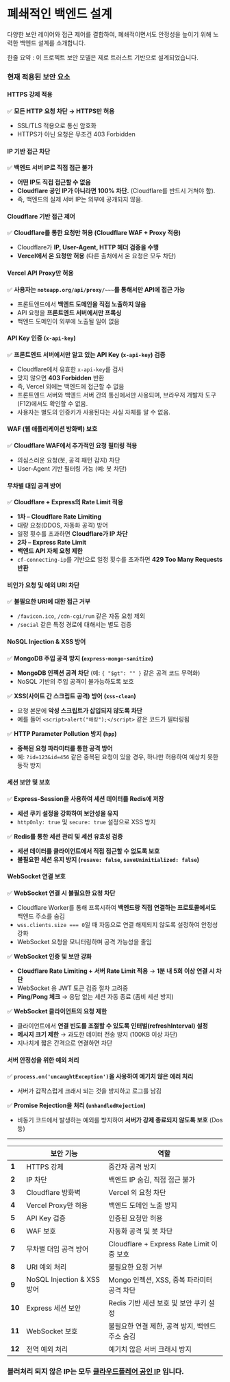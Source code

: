
# 폐쇄적인 백엔드 설계

<p className="text-lg text-gray-600 mt-2">다양한 보안 레이어와 접근 제어를 결합하여, 폐쇄적이면서도 안정성을 높이기 위해 노력한 백엔드 설계를 소개합니다.</p>

한줄 요약 : 이 프로젝트 보안 모델은 제로 트러스트 기반으로 설계되었습니다.

### 현재 적용된 보안 요소

#### HTTPS 강제 적용
✅ **모든 HTTP 요청 차단 → HTTPS만 허용**
- SSL/TLS 적용으로 통신 암호화
- HTTPS가 아닌 요청은 무조건 403 Forbidden

#### IP 기반 접근 차단
✅ **백엔드 서버 IP로 직접 접근 불가**
- **어떤 IP도 직접 접근할 수 없음**
- **Cloudflare 공인 IP가 아니라면 100% 차단.** (Cloudflare를 반드시 거쳐야 함).
- 즉, 백엔드의 실제 서버 IP는 외부에 공개되지 않음.

#### Cloudflare 기반 접근 제어
✅ **Cloudflare를 통한 요청만 허용 (Cloudflare WAF + Proxy 적용)**
- Cloudflare가 **IP, User-Agent, HTTP 헤더 검증을 수행**
- **Vercel에서 온 요청만 허용** (다른 출처에서 온 요청은 모두 차단)

#### Vercel API Proxy만 허용
✅ **사용자는 `noteapp.org/api/proxy/~~~`를 통해서만 API에 접근 가능**
- 프론트엔드에서 **백엔드 도메인을 직접 노출하지 않음**
- API 요청을 **프론트엔드 서버에서만 프록싱**
- 백엔드 도메인이 외부에 노출될 일이 없음

#### API Key 인증 (`x-api-key`)
✅ **프론트엔드 서버에서만 알고 있는 API Key (`x-api-key`) 검증**
- Cloudflare에서 유효한 `x-api-key`를 검사
- 맞지 않으면 **403 Forbidden** 반환
- 즉, Vercel 외에는 백엔드에 접근할 수 없음
- 프론트엔드 서버와 백엔드 서버 간의 통신에서만 사용되며, 브라우저 개발자 도구(F12)에서도 확인할 수 없음.
- 사용자는 별도의 인증키가 사용된다는 사실 자체를 알 수 없음.

#### WAF (웹 애플리케이션 방화벽) 보호
✅ **Cloudflare WAF에서 추가적인 요청 필터링 적용**
- 의심스러운 요청(봇, 공격 패턴 감지) 차단
- User-Agent 기반 필터링 가능 (예: 봇 차단)

#### 무차별 대입 공격 방어
✅ **Cloudflare + Express의 Rate Limit 적용**
- **1차 – Cloudflare Rate Limiting**
- 대량 요청(DDOS, 자동화 공격) 방어
- 일정 횟수를 초과하면 **Cloudflare가 IP 차단**
- **2차 – Express Rate Limit**
- **백엔드 API 자체 요청 제한**
- `cf-connecting-ip`를 기반으로 일정 횟수를 초과하면 **429 Too Many Requests 반환**

#### 비인가 요청 및 예외 URI 차단
✅ **불필요한 URI에 대한 접근 거부**
- `/favicon.ico`, `/cdn-cgi/rum` 같은 자동 요청 제외
- `/social` 같은 특정 경로에 대해서는 별도 검증

#### NoSQL Injection & XSS 방어
✅ **MongoDB 주입 공격 방지 (`express-mongo-sanitize`)**
- **MongoDB 인젝션 공격 차단** (예: `{ "$gt": "" }` 같은 공격 코드 무력화)
- NoSQL 기반의 주입 공격이 불가능하도록 보호

✅ **XSS(사이트 간 스크립트 공격) 방어 (`xss-clean`)**
- 요청 본문에 **악성 스크립트가 삽입되지 않도록 차단**
- 예를 들어 `<script>alert("해킹");</script>` 같은 코드가 필터링됨

✅ **HTTP Parameter Pollution 방지 (`hpp`)**
- **중복된 요청 파라미터를 통한 공격 방어**
- 예: `?id=123&id=456` 같은 중복된 요청이 있을 경우, 하나만 허용하여 예상치 못한 동작 방지

#### 세션 보안 및 보호
✅ **Express-Session을 사용하여 세션 데이터를 Redis에 저장**
- **세션 쿠키 설정을 강화하여 보안성을 유지**
- `httpOnly: true` 및 `secure: true` 설정으로 XSS 방지

✅ **Redis를 통한 세션 관리 및 세션 유효성 검증**
- **세션 데이터를 클라이언트에서 직접 접근할 수 없도록 보호**
- **불필요한 세션 유지 방지 (`resave: false`, `saveUninitialized: false`)**

#### WebSocket 연결 보호
✅ **WebSocket 연결 시 불필요한 요청 차단**
- Cloudflare Worker를 통해 프록시하여 **백엔드랑 직접 연결하는 프로토콜에서도** 백엔드 주소를 숨김
- `wss.clients.size === 0`일 때 자동으로 연결 해제되지 않도록 설정하여 안정성 강화
- WebSocket 요청을 모니터링하며 공격 가능성을 줄임

✅ **WebSocket 인증 및 보안 강화**
- **Cloudflare Rate Limiting + 서버 Rate Limit 적용** → **1분 내 5회 이상 연결 시 차단**
- WebSocket 용 JWT 토큰 검증 절차 고려중
- **Ping/Pong 체크** → 응답 없는 세션 자동 종료 (좀비 세션 방지)

✅ **WebSocket 클라이언트의 요청 제한**
- 클라이언트에서 **연결 빈도를 조절할 수 있도록 인터벌(refreshInterval) 설정**
- **메시지 크기 제한** → 과도한 데이터 전송 방지 (100KB 이상 차단)
- 지나치게 짧은 간격으로 연결하면 차단

#### 서버 안정성을 위한 예외 처리
✅ **`process.on('uncaughtException')`을 사용하여 예기치 않은 에러 처리**
- 서버가 갑작스럽게 크래시 되는 것을 방지하고 로그를 남김

✅ **Promise Rejection을 처리 (`unhandledRejection`)**
- 비동기 코드에서 발생하는 예외를 방지하여 **서버가 강제 종료되지 않도록 보호** (Dos 등)


---

|  | 보안 기능 | 역할 |
|------|------------|--------------------------------|
| **1** | HTTPS 강제 | 중간자 공격 방지 |
| **2** | IP 차단 | 백엔드 IP 숨김, 직접 접근 불가 |
| **3** | Cloudflare 방화벽 | Vercel 외 요청 차단 |
| **4** | Vercel Proxy만 허용 | 백엔드 도메인 노출 방지 |
| **5** | API Key 검증 | 인증된 요청만 허용 |
| **6** | WAF 보호 | 자동화 공격 및 봇 차단 |
| **7** | 무차별 대입 공격 방어 | Cloudflare + Express Rate Limit 이중 보호 |
| **8** | URI 예외 처리 | 불필요한 요청 거부 |
| **9** | NoSQL Injection & XSS 방어 | Mongo 인젝션, XSS, 중복 파라미터 공격 차단 |
| **10** | Express 세션 보안 | Redis 기반 세션 보호 및 보안 쿠키 설정 |
| **11** | WebSocket 보호 | 불필요한 연결 제한, 공격 방지, 백엔드 주소 숨김|
| **12** | 전역 예외 처리 | 예기치 않은 서버 크래시 방지 |


### 블러처리 되지 않은 IP는 모두 [클라우드플레어 공인 IP](https://www.cloudflare.com/ko-kr/ips/) 입니다.

<br/>

<DocsImage src={dimg.security.closedbackend.iprules}/>
<DocsImage src={dimg.security.closedbackend.iptable}/>
<DocsImage src={dimg.security.closedbackend.wafinfo}/>
<DocsImage src={dimg.security.closedbackend.wafblur}/>
<DocsImage src={dimg.security.closedbackend.apikey}/>
<DocsImage src={dimg.security.closedbackend.notblock}/>
<DocsImage src={dimg.security.closedbackend.block}/>
<DocsImage src={dimg.security.closedbackend.websocketproxy}/>
<DocsImage src={dimg.security.closedbackend.websocketproxylog}/>